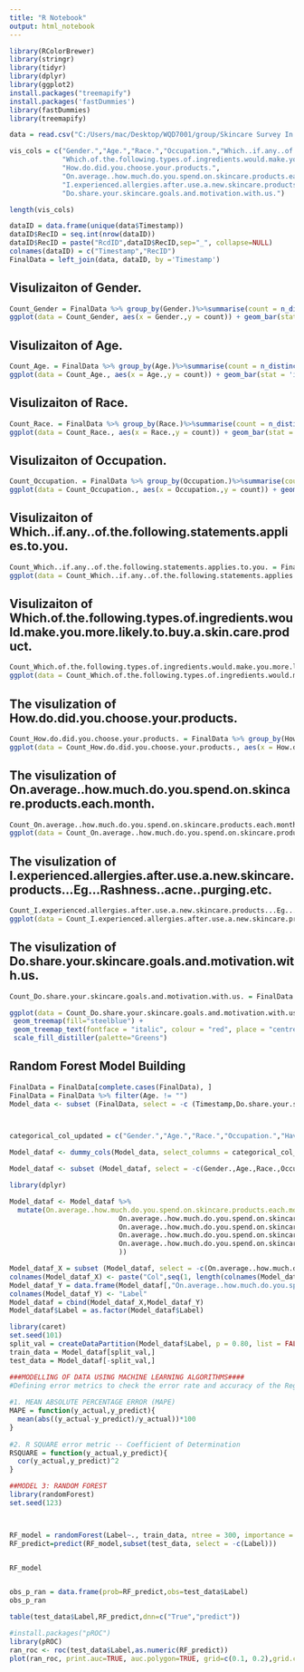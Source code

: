 ---
title: "R Notebook"
output: html_notebook
---
```{r}
library(RColorBrewer)
library(stringr)
library(tidyr)
library(dplyr)
library(ggplot2)
install.packages("treemapify")
install.packages('fastDummies')
library(fastDummies)
library(treemapify)

```

```{r}

data = read.csv("C:/Users/mac/Desktop/WQD7001/group/Skincare Survey In Malaysia 2021.csv")

vis_cols = c("Gender.","Age.","Race.","Occupation.","Which..if.any..of.the.following.statements.applies.to.you.",
             "Which.of.the.following.types.of.ingredients.would.make.you.more.likely.to.buy.a.skin.care.product.",
             "How.do.did.you.choose.your.products.",
             "On.average..how.much.do.you.spend.on.skincare.products.each.month.",
             "I.experienced.allergies.after.use.a.new.skincare.products...Eg...Rashness..acne..purging.etc.",
             "Do.share.your.skincare.goals.and.motivation.with.us.")

length(vis_cols)
```


```{r}
dataID = data.frame(unique(data$Timestamp))
dataID$RecID = seq.int(nrow(dataID)) 
dataID$RecID = paste("RcdID",dataID$RecID,sep="_", collapse=NULL)
colnames(dataID) = c("Timestamp","RecID")
FinalData = left_join(data, dataID, by ='Timestamp')

```

## Visulizaiton of Gender.
```{r}
Count_Gender = FinalData %>% group_by(Gender.)%>%summarise(count = n_distinct(RecID))
ggplot(data = Count_Gender, aes(x = Gender.,y = count)) + geom_bar(stat = 'identity')
```

## Visulizaiton of Age.

```{r}
Count_Age. = FinalData %>% group_by(Age.)%>%summarise(count = n_distinct(RecID))
ggplot(data = Count_Age., aes(x = Age.,y = count)) + geom_bar(stat = 'identity')
```


## Visulizaiton of Race.
```{r}

Count_Race. = FinalData %>% group_by(Race.)%>%summarise(count = n_distinct(RecID))
ggplot(data = Count_Race., aes(x = Race.,y = count)) + geom_bar(stat = 'identity')+theme(axis.text.x = element_text(angle = 90, hjust = 1))

```

## Visulizaiton of Occupation.

```{r}
Count_Occupation. = FinalData %>% group_by(Occupation.)%>%summarise(count = n_distinct(RecID))
ggplot(data = Count_Occupation., aes(x = Occupation.,y = count)) + geom_bar(stat = 'identity')
```

## Visulizaiton of Which..if.any..of.the.following.statements.applies.to.you.
```{r}
Count_Which..if.any..of.the.following.statements.applies.to.you. = FinalData %>% group_by(Which..if.any..of.the.following.statements.applies.to.you.)%>%summarise(count = n_distinct(RecID))
ggplot(data = Count_Which..if.any..of.the.following.statements.applies.to.you., aes(x = Which..if.any..of.the.following.statements.applies.to.you.,y = count)) + geom_bar(stat = 'identity')+theme(axis.text.x = element_text(angle = 90, hjust = 1))
```



## Visulizaiton of Which.of.the.following.types.of.ingredients.would.make.you.more.likely.to.buy.a.skin.care.product.
```{r}
Count_Which.of.the.following.types.of.ingredients.would.make.you.more.likely.to.buy.a.skin.care.product. = FinalData %>% group_by(Which.of.the.following.types.of.ingredients.would.make.you.more.likely.to.buy.a.skin.care.product.)%>%summarise(count = n_distinct(RecID))
ggplot(data = Count_Which.of.the.following.types.of.ingredients.would.make.you.more.likely.to.buy.a.skin.care.product., aes(x = Which.of.the.following.types.of.ingredients.would.make.you.more.likely.to.buy.a.skin.care.product.,y = count)) + geom_bar(stat = 'identity')+theme(axis.text.x = element_text(angle = 30, hjust = 1))

```


## The visulization of How.do.did.you.choose.your.products.
```{r}

Count_How.do.did.you.choose.your.products. = FinalData %>% group_by(How.do.did.you.choose.your.products.)%>%summarise(count = n_distinct(RecID))
ggplot(data = Count_How.do.did.you.choose.your.products., aes(x = How.do.did.you.choose.your.products.,y = count)) + geom_bar(stat = 'identity')+theme(axis.text.x = element_text(angle = 30, hjust = 1))

```



## The visulization of On.average..how.much.do.you.spend.on.skincare.products.each.month.
```{r}
Count_On.average..how.much.do.you.spend.on.skincare.products.each.month. = FinalData %>% group_by(On.average..how.much.do.you.spend.on.skincare.products.each.month.)%>%summarise(count = n_distinct(RecID))
ggplot(data = Count_On.average..how.much.do.you.spend.on.skincare.products.each.month., aes(x = On.average..how.much.do.you.spend.on.skincare.products.each.month.,y = count)) + geom_bar(stat = 'identity')+theme(axis.text.x = element_text(angle = 30, hjust = 1))
```



## The visulization of I.experienced.allergies.after.use.a.new.skincare.products...Eg...Rashness..acne..purging.etc.
```{r}
Count_I.experienced.allergies.after.use.a.new.skincare.products...Eg...Rashness..acne..purging.etc. = FinalData %>% group_by(I.experienced.allergies.after.use.a.new.skincare.products...Eg...Rashness..acne..purging.etc.)%>%summarise(count = n_distinct(RecID))
ggplot(data = Count_I.experienced.allergies.after.use.a.new.skincare.products...Eg...Rashness..acne..purging.etc., aes(x = I.experienced.allergies.after.use.a.new.skincare.products...Eg...Rashness..acne..purging.etc.,y = count)) + geom_bar(stat = 'identity')+theme(axis.text.x = element_text(angle = 0, hjust = 1))
```


## The visulization of Do.share.your.skincare.goals.and.motivation.with.us.

```{r}
Count_Do.share.your.skincare.goals.and.motivation.with.us. = FinalData %>% group_by(Do.share.your.skincare.goals.and.motivation.with.us.)%>%summarise(count = n_distinct(RecID))

ggplot(data = Count_Do.share.your.skincare.goals.and.motivation.with.us., aes(area = count,label = Do.share.your.skincare.goals.and.motivation.with.us.))+
 geom_treemap(fill="steelblue") +
 geom_treemap_text(fontface = "italic", colour = "red", place = "centre",grow = TRUE,alpha=.6)+
 scale_fill_distiller(palette="Greens")
```











## Random Forest Model Building
```{r}

FinalData = FinalData[complete.cases(FinalData), ]
FinalData = FinalData %>% filter(Age. != "")
Model_data <- subset (FinalData, select = -c (Timestamp,Do.share.your.skincare.goals.and.motivation.with.us.,RecID)) 



categorical_col_updated = c("Gender.","Age.","Race.","Occupation.","Have.you.ever.used.any.skin.care.products.","Which..if.any..of.the.following.statements.applies.to.you.","Which.of.the.following.types.of.ingredients.would.make.you.more.likely.to.buy.a.skin.care.product.","How.do.did.you.choose.your.products.","Do.you.use.samples.before.buying.skincare.products.","How.often.do.you.buy.skincare.products.","Where.do.you.purchase.your.skin.care.products.","Do.you.think.that.technology.can.improve.your.skincare.routine.","Do.you.have.heard.about.AI..Artificial.Intelligent..","After.you.know.about.AI..do.you.want.to.have.a.skin.scanning.app.that.can.customize.skincare.regime.")

Model_dataf <- dummy_cols(Model_data, select_columns = categorical_col_updated)
```


```{r}

Model_dataf <- subset (Model_dataf, select = -c(Gender.,Age.,Race.,Occupation.,Have.you.ever.used.any.skin.care.products.,Which..if.any..of.the.following.statements.applies.to.you.,Which.of.the.following.types.of.ingredients.would.make.you.more.likely.to.buy.a.skin.care.product.,How.do.did.you.choose.your.products.,Do.you.use.samples.before.buying.skincare.products.,How.often.do.you.buy.skincare.products.,Where.do.you.purchase.your.skin.care.products.,Do.you.think.that.technology.can.improve.your.skincare.routine.,Do.you.have.heard.about.AI..Artificial.Intelligent..,After.you.know.about.AI..do.you.want.to.have.a.skin.scanning.app.that.can.customize.skincare.regime.))

```


```{r}
library(dplyr)

Model_dataf <- Model_dataf %>% 
  mutate(On.average..how.much.do.you.spend.on.skincare.products.each.month. = case_when(On.average..how.much.do.you.spend.on.skincare.products.each.month. == "Less than RM 20"   ~ 1,
                           On.average..how.much.do.you.spend.on.skincare.products.each.month. == "RM 20 - RM 50"   ~ 2,
                           On.average..how.much.do.you.spend.on.skincare.products.each.month. == "RM 50 - RM 100" ~ 3, 
                           On.average..how.much.do.you.spend.on.skincare.products.each.month. == "RM 100 - RM 150" ~ 4,
                           On.average..how.much.do.you.spend.on.skincare.products.each.month. == "> RM 150" ~ 5
                           ))
```


```{r}
Model_dataf_X = subset (Model_dataf, select = -c(On.average..how.much.do.you.spend.on.skincare.products.each.month.))
colnames(Model_dataf_X) <- paste("Col",seq(1, length(colnames(Model_dataf_X))),sep="_", collapse=NULL)
Model_dataf_Y = data.frame(Model_dataf[,"On.average..how.much.do.you.spend.on.skincare.products.each.month."])
colnames(Model_dataf_Y) <- "Label"
Model_dataf = cbind(Model_dataf_X,Model_dataf_Y)
Model_dataf$Label = as.factor(Model_dataf$Label)

```



```{r}
library(caret)
set.seed(101)
split_val = createDataPartition(Model_dataf$Label, p = 0.80, list = FALSE) 
train_data = Model_dataf[split_val,]
test_data = Model_dataf[-split_val,]
```


```{r}
###MODELLING OF DATA USING MACHINE LEARNING ALGORITHMS####
#Defining error metrics to check the error rate and accuracy of the Regression ML algorithms
 
#1. MEAN ABSOLUTE PERCENTAGE ERROR (MAPE)
MAPE = function(y_actual,y_predict){
  mean(abs((y_actual-y_predict)/y_actual))*100
}
 
#2. R SQUARE error metric -- Coefficient of Determination
RSQUARE = function(y_actual,y_predict){
  cor(y_actual,y_predict)^2
}
```


```{r}
##MODEL 3: RANDOM FOREST
library(randomForest)
set.seed(123)



RF_model = randomForest(Label~., train_data, ntree = 300, importance = TRUE,proximity=TRUE)
RF_predict=predict(RF_model,subset(test_data, select = -c(Label)))


RF_model



```



```{r}
obs_p_ran = data.frame(prob=RF_predict,obs=test_data$Label)
obs_p_ran
```



```{r}
table(test_data$Label,RF_predict,dnn=c("True","predict"))
```


```{r}
#install.packages("pROC")
library(pROC)
ran_roc <- roc(test_data$Label,as.numeric(RF_predict))
plot(ran_roc, print.auc=TRUE, auc.polygon=TRUE, grid=c(0.1, 0.2),grid.col=c("green", "red"), max.auc.polygon=TRUE,auc.polygon.col="skyblue", print.thres=TRUE,main='ROC curve,mtry=3,ntree=500')

```












